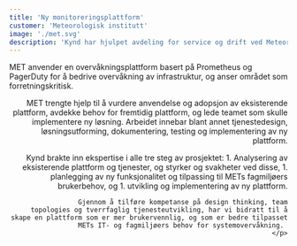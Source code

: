 ```yaml
---
title: 'Ny monitoreringsplattform'
customer: 'Meteorologisk institutt'
image: './met.svg'
description: 'Kynd har hjulpet avdeling for service og drift ved Meteorologisk institutt med prosjektledelse, tjenestedesign, og utvikling av ny monitoreringsplattform. '
---
```



<PageSection heading="Prometheus, Grafana og PagerDuty">
  <Prose align="left">
    <p>
      MET anvender en overvåkningsplattform basert på Prometheus og PagerDuty for å bedrive overvåkning av infrastruktur, og anser området som forretningskritisk. 
    </p>
  </Prose>
  <Prose align="right">
    <p>
      MET trengte hjelp til å vurdere anvendelse og adopsjon av eksisterende plattform, avdekke behov for fremtidig plattform, og lede teamet som skulle implementere ny løsning. Arbeidet innebar blant annet tjenestedesign, løsningsutforming, dokumentering, testing og implementering av ny plattform. 
    </p>
  </Prose>
</PageSection>
<PageSection heading="Kynds rolle" subheading="Prosjektledelse, tjenestedesign, plattformutvikling">
  <Prose align="right">
    <p>
			Kynd brakte inn ekspertise i alle tre steg av prosjektet: 
			1. Analysering av eksisterende plattform og tjenester, og styrker og svakheter ved disse, 
			1. planlegging av ny funksjonalitet og tilpassing til METs fagmiljøers brukerbehov, og
			1. utvikling og implementering av ny plattform. 
			
			Gjennom å tilføre kompetanse på design thinking, team topologies og tverrfaglig tjenesteutvikling, har vi bidratt til å skape en plattform som er mer brukervennlig, og som er bedre tilpasset METs IT- og fagmiljøers behov for systemovervåkning. 
    </p>
  </Prose>
</PageSection>
